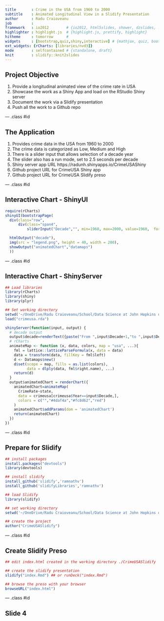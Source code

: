 ```yaml
---
title       : Crime in the USA from 1960 to 2000
subtitle    : Animated Longitudinal View in a Slidify Presentation 
author      : Radu Craioveanu
job         : 
framework   : io2012        # {io2012, html5slides, shower, dzslides, ...}
highlighter : highlight.js  # {highlight.js, prettify, highlight}
hitheme     : tomorrow      # 
widgets     : [bootstrap,quiz,shiny,interactive] # {mathjax, quiz, bootstrap}
ext_widgets: {rCharts: [libraries/nvd3]}
mode        : selfcontained # {standalone, draft}
knit        : slidify::knit2slides
---
```


## Project Objective

1. Provide a longitudinal animated view of the crime rate in USA
2. Showcase the work as a Shiny App and load on the RStudio Shiny server 
3. Document the work via a Slidify presentation
4. Push all the work to a Github repo

--- .class #id 

## The Application

1. Provides crime data in the USA from 1960 to 2000
2. The crime data is categorized as Low, Medium and High
3. There is a slider input that allows selection of a decade year
4. The slider also has a run mode, set to 2.5 seconds per decade
5. Shiny server app URL https://radunh.shinyapps.io/CrimeUSAShiny
6. Github project URL for CrimeUSA Shiny app
7. Github project URL for CrimeUSA Slidify preso

--- .class #id 

## Interactive Chart - ShinyUI

```r
require(rCharts)
shinyUI(bootstrapPage(
  div(class="row",
      div(class="span4",
          sliderInput("Decade","", min=1960, max=2000, value=1960,  format="###0",step=10,animate=animationOptions(loop=T, interval=2500)))),

  htmlOutput("decade"),
  img(src = "legend.png", height = 40, width = 200),
  showOutput("animatedChart","datamaps")
  ))
```

--- .class #id 

## Interactive Chart - ShinyServer

```r
## Load libraries
library(rCharts)
library(shiny)
library(plyr)

## Set working directory
setwd('~/OneDrive/Radu Craioveanu/School/Data Science at John Hopkins on Coursera/Developing Data Products/CrimeUSA')
load("crimeusa.rda")

shinyServer(function(input, output) {
  # decade output
  output$decade=renderText({paste("From ",input$Decade+1,"to ",input$Decade+10)})
  # rCharts
  animateMap <- function (x, data, colors, map = "usa", ...){
    fml = lattice::latticeParseFormula(x, data = data)
    data = transform(data, fillKey = fml$left)
    d <- Datamaps$new()
    d$set(scope = map, fills = as.list(colors), 
          data = dlply(data, fml$right.name), ...)
    return(d)
  }
  output$animatedChart = renderChart({
    animatedChart=animateMap(
      CrimeRate~state,
      data = crimeusa[crimeusa$Year==input$Decade,],
      colors = c("","#4daf4a","#fc8d62","red")
    )
    animatedChart$addParams(dom = 'animatedChart') 
    return(animatedChart)
  })
})
```

--- .class #id 


## Prepare for Slidify

```r
## install packages
install.packages("devtools")
library(devtools)

## install slidify
install_github('slidify','ramnathv')
install_github('slidifyLibraries','ramnathv')

## load Slidify
library(slidify)

## set working directory
setwd('~/OneDrive/Radu Craioveanu/School/Data Science at John Hopkins on Coursera/Developing Data Products/CrimeUSA/CrimeUSASlidify')

## create the project 
author("CrimeUSASlidify")
```

--- .class #id 

## Create Slidify Preso 

```r
## edit index.html created in the working directory ./CrimeUSASlidify

## create the slidify presentation
slidify("index.Rmd") ## or runDeck("index.Rmd")

## browse the preso with your browser
browseURL("index.html")
```

--- .class #id 

## Slide 4


